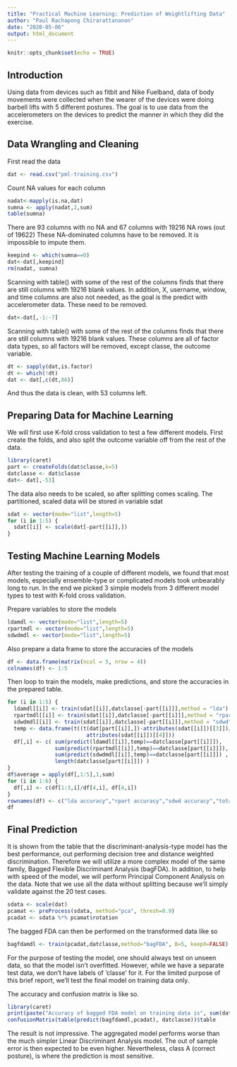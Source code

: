 ---
title: "Practical Machine Learning: Prediction of Weightlifting Data"
author: "Paul Rachapong Chirarattananon"
date: "2020-05-06"
output: html_document
---

```{r setup, include=FALSE}
knitr::opts_chunk$set(echo = TRUE)
```

## Introduction

Using data from devices such as fitbit and Nike Fuelband, data of body movements were collected when the wearer of the devices were doing barbell lifts with 5 different postures. The goal is to use data from the accelerometers on the devices to predict the manner in which they did the exercise.

## Data Wrangling and Cleaning

First read the data
```{r, cache = TRUE}
dat <- read.csv("pml-training.csv")
```
Count NA values for each column
```{r, cache = TRUE}
nadat<-mapply(is.na,dat)
sumna <- apply(nadat,2,sum)
table(sumna)
```
There are 93 columns with no NA and 67 columns with 19216 NA rows (out of 19622)
These NA-dominated columns have to be removed. It is impossible to impute them.
```{r, cache = TRUE}
keepind <- which(sumna==0)
dat<-dat[,keepind]
rm(nadat, sumna)
```
Scanning with table() with some of the rest of the columns finds that there are still columns with 19216 blank values.
In addition, X, username, window, and time columns are also not needed, as the goal is the predict with accelerometer data. These need to be removed.
```{r, cache = TRUE}
dat<-dat[,-1:-7]
```
Scanning with table() with some of the rest of the columns finds that there are still columns with 19216 blank values. These columns are all of factor data types, so all factors will be removed, except classe, the outcome variable.
```{r, cache = TRUE}
dt <- sapply(dat,is.factor)
dt <- which(!dt)
dat <- dat[,c(dt,86)]
```
And thus the data is clean, with 53 columns left.

## Preparing Data for Machine Learning

We will first use K-fold cross validation to test a few different models.
First create the folds, and also split the outcome variable off from the rest of the data.
```{r, cache = TRUE}
library(caret)
part <- createFolds(dat$classe,k=5)
datclasse <- dat$classe
dat<- dat[,-53]
```
The data also needs to be scaled, so after splitting comes scaling. The partitioned, scaled data will be stored in variable sdat
```{r, cache = TRUE}
sdat <- vector(mode="list",length=5)
for (i in 1:5) {
  sdat[[i]] <- scale(dat[-part[[i]],])
}
```

## Testing Machine Learning Models

After testing the training of a couple of different models, we found that most models, especially ensemble-type or complicated models took unbearably long to run.
In the end we picked 3 simple models from 3 different model types to test with K-fold cross validation.

Prepare variables to store the models
```{r, cache = TRUE}
ldamdl <- vector(mode="list",length=5)
rpartmdl <- vector(mode="list",length=5)
sdwdmdl <- vector(mode="list",length=5)
```
Also prepare a data frame to store the accuracies of the models
```{r, cache = TRUE}
df <- data.frame(matrix(ncol = 5, nrow = 4))
colnames(df) <- 1:5
```
Then loop to train the models, make predictions, and store the accuracies in the prepared table.
```{r, cache = TRUE}
for (i in 1:5) {
  ldamdl[[i]] <- train(sdat[[i]],datclasse[-part[[i]]],method = "lda")
  rpartmdl[[i]] <- train(sdat[[i]],datclasse[-part[[i]]],method = "rpart")
  sdwdmdl[[i]] <- train(sdat[[i]],datclasse[-part[[i]]],method = "sdwd")
  temp <- data.frame(t((t(dat[part[[i]],])-attributes(sdat[[i]])[[3]])/
                         attributes(sdat[[i]])[[4]]))
  df[,i] <- c( sum(predict(ldamdl[[i]],temp)==datclasse[part[[i]]]), 
               sum(predict(rpartmdl[[i]],temp)==datclasse[part[[i]]]),
               sum(predict(sdwdmdl[[i]],temp)==datclasse[part[[i]]]) ,
               length(datclasse[part[[i]]]) )
}
df$average = apply(df[,1:5],1,sum)
for (i in 1:6) {
  df[,i] <- c(df[1:3,i]/df[4,i], df[4,i])
}
rownames(df) <- c("lda accuracy","rpart accuracy","sdwd accuracy","total data")
df
```

## Final Prediction

It is shown from the table that the discriminant-analysis-type model has the best performance, out performing decision tree and distance weighted discrimination. Therefore we will utilize a more complex model of the same family, Bagged Flexible Discriminant Analysis (bagFDA). In addition, to help with speed of the model, we will perform Principal Component Analysis on the data. Note that we use all the data without splitting because we'll simply validate against the 20 test cases.
```{r, cache = TRUE}
sdata <- scale(dat)
pcamat <- preProcess(sdata, method="pca", thresh=0.9)
pcadat <- sdata %*% pcamat$rotation
```
The bagged FDA can then be performed on the transformed data like so
```{r, cache = TRUE, message=FALSE, warning=FALSE}
bagfdamdl <- train(pcadat,datclasse,method="bagFDA", B=5, keepX=FALSE)
```
For the purpose of testing the model, one should always test on unseen data, so that the model isn't overfitted. However, while we have a separate test data, we don't have labels of 'classe' for it. For the limited purpose of this brief report, we'll test the final model on training data only.

The accuracy and confusion matrix is like so.
```{r}
library(caret)
print(paste("Accuracy of bagged FDA model on training data is", sum(datclasse == predict(bagfdamdl,pcadat))/length(datclasse) ))
confusionMatrix(table(predict(bagfdamdl,pcadat), datclasse))$table
```
The result is not impressive. The aggregated model performs worse than the much simpler Linear Discriminant Analysis model. The out of sample error is then expected to be even higher. Nevertheless, class A (correct posture), is where the prediction is most sensitive.